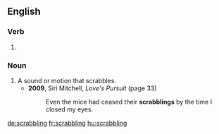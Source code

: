 
==English==

===Verb===
{{head|en}}

# {{present participle of|scrabble|lang=en}}

===Noun===
{{en-noun}}

# A sound or motion that scrabbles.
#* '''2009''', Siri Mitchell, ''Love's Pursuit'' (page 33)
#*: Even the mice had ceased their '''scrabblings''' by the time I closed my eyes.
[[de:scrabbling]]
[[fr:scrabbling]]
[[hu:scrabbling]]